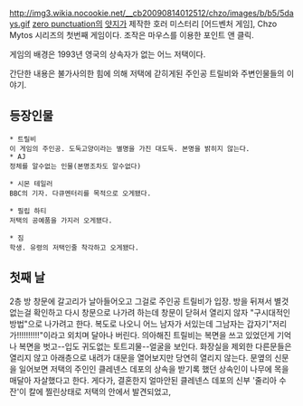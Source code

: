http://img3.wikia.nocookie.net/__cb20090814012512/chzo/images/b/b5/5days.gif
[[zero punctuation]]의 [[얏지]]가 제작한 호러 미스터리 [어드벤처 게임], Chzo Mytos 시리즈의 첫번째 게임이다. 조작은 마우스를 이용한 포인트 앤 클릭.

게임의 배경은 1993년 영국의 상속자가 없는 어느 저택이다.

간단한 내용은 불가사의한 힘에 의해 저택에 갇히게된 주인공 트릴비와 주변인물들의 이야기.

== 등장인물 ==
 * 트릴비
 이 게임의 주인공. 도둑고양이라는 별명을 가진 대도둑. 본명을 밝히지 않는다.
 * AJ
 정체를 알수없는 인물(본명조차도 알수없다)

 * 시몬 테일러
 BBC의 기자. 다큐멘터리를 목적으로 오게됐다.

 * 필립 하티
 저택의 공예품을 가지러 오게됐다.

 * 짐
 학생. 유령의 저택인줄 착각하고 오게됐다.

== 첫째 날 ==
2층 방 창문에 갈고리가 날아들어오고 그걸로 주인공 트릴비가 입장. 방을 뒤져서 별것 없는걸 확인하고 다시 창문으로 나가려 하는데 창문이 닫혀서 열리지 않자 "구시대적인 방법"으로 나가려고 한다. 복도로 나오니 어느 남자가 서있는데 그남자는 갑자기"저리가!!!!!!!!!!"이라고 외치며 달아나 버린다. 의아해진 트릴비는 복면을 쓰고 있었던게 기억나 복면을 벗고--입도 귀도없는 토트괴물--얼굴을 보인다. 화장실을 제외한 다른문들은 열리지 않고 아래층으로 내려가 대문을 열어보지만 당연히 열리지 않는다. 문옆의 신문을 일어보면 저택의 주인인 클레넨스 데포의 상속을 받기록 했던 상속인이 나무에 목을 매달아 자살했다고 한다. 게다가, 결혼한지 얼마안된 클레넨스 데포의 신부 '줄리아 수잔'이 칼에 찔린상태로 저택의 안에서 발견되었고, 
